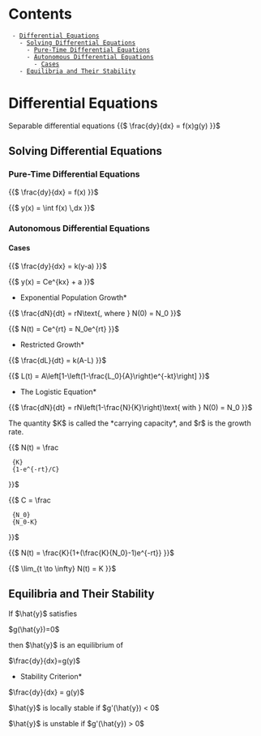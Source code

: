 = Contents =
  - [[#Differential Equations|Differential Equations]]
    - [[#Differential Equations#Solving Differential Equations|Solving Differential Equations]]
      - [[#Differential Equations#Solving Differential Equations#Pure-Time Differential Equations|Pure-Time Differential Equations]]
      - [[#Differential Equations#Solving Differential Equations#Autonomous Differential Equations|Autonomous Differential Equations]]
        - [[#Differential Equations#Solving Differential Equations#Autonomous Differential Equations#Cases|Cases]]
    - [[#Differential Equations#Equilibria and Their Stability|Equilibria and Their Stability]]

= Differential Equations =

Separable differential equations
{{$
\frac{dy}{dx} = f(x)g(y)
}}$

== Solving Differential Equations ==

=== Pure-Time Differential Equations ===

{{$
\frac{dy}{dx} = f(x)
}}$

{{$
y(x) = \int f(x) \,dx
}}$

=== Autonomous Differential Equations ===

==== Cases ====

{{$
\frac{dy}{dx} = k(y-a)
}}$

{{$
y(x) = Ce^{kx} + a
}}$

*Exponential Population Growth*

{{$
\frac{dN}{dt} = rN\text{, where } N(0) = N_0
}}$

{{$
N(t) = Ce^{rt} = N_0e^{rt}
}}$

*Restricted Growth*

{{$
\frac{dL}{dt} = k(A-L)
}}$

{{$
L(t) = A\left[1-\left(1-\frac{L_0}{A}\right)e^{-kt}\right]
}}$

*The Logistic Equation*

{{$
\frac{dN}{dt} = rN\left(1-\frac{N}{K}\right)\text{ with } N(0) = N_0
}}$

The quantity $K$ is called the *carrying capacity*, and $r$ is the growth rate.

{{$
N(t) = \frac
  {K}
  {1-e^{-rt}/C}
}}$

{{$
C = \frac
  {N_0}
  {N_0-K}
}}$

{{$
N(t) = \frac{K}{1+(\frac{K}{N_0}-1)e^{-rt}}
}}$

{{$
\lim_{t \to \infty} N(t) = K
}}$

== Equilibria and Their Stability ==

If $\hat{y}$ satisfies

$g(\hat{y})=0$

then $\hat{y}$ is an equilibrium of

$\frac{dy}{dx}=g(y)$

*Stability Criterion*

$\frac{dy}{dx} = g(y)$

$\hat{y}$ is locally stable if $g'(\hat{y}) < 0$

$\hat{y}$ is unstable if $g'(\hat{y}) > 0$
